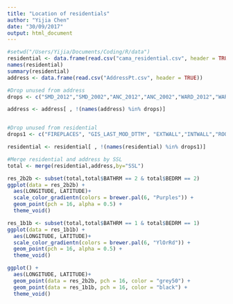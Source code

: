 ```yaml
---
title: "Location of residentials"
author: "Yijia Chen"
date: "30/09/2017"
output: html_document
---
```


```r
#setwd("/Users/Yijia/Documents/Coding/R/data")
residential <- data.frame(read.csv("cama_residential.csv", header = TRUE))
names(residential)
summary(residential)
address <- data.frame(read.csv("AddressPt.csv", header = TRUE))

#Drop unused from address
drops <- c("SMD_2012","SMD_2002","ANC_2012","ANC_2002","WARD_2012","WARD_2002","CITY","WARD","SE_ANNO_CAD_DATA","HOTSPOT","STATE","CENSUS_BLOCK","NEWCOMMSELECT06","CENSUS_BLOCKGROUP","CFSA_NAME","FOCUS_IMPROVEMENT_AREA","WARD2012","RES_TYPE","ACTIVE_RES_OCCUPANCY_COUNT","NEWCOMMCANDIDATE","CENSUS_TRACT","POLDIST","ROC","PSA","SMD","ANC","VOTE_PRCNCT","FULLADDRESS","ENTRANCETYPE","NATIONALGRID","ASSESSMENT_NBHD","ASSESSMENT_SUBNBHD","QUADRANT")

address <- address[ , !(names(address) %in% drops)]


#Drop unused from residential
drops1 <- c("FIREPLACES", "GIS_LAST_MOD_DTTM", "EXTWALL","INTWALL","ROOF","ROOD_D","KITCHENS","EXTWALL_D","INTWALL_D","CNDTN","YD_RMDL","SALE_NUM","GBA","BLOG_NUM","STRUCT","STRUCT_D","USECODE")

residential <- residential[ , !(names(residential) %in% drops1)]

#Merge residential and address by SSL
total <- merge(residential,address,by="SSL")

res_2b2b <- subset(total,total$BATHRM == 2 & total$BEDRM == 2)
ggplot(data = res_2b2b) +
  aes(LONGITUDE, LATITUDE)+
  scale_color_gradientn(colors = brewer.pal(6, "Purples")) +
  geom_point(pch = 16, alpha = 0.5) +
  theme_void()

res_1b1b <- subset(total,total$BATHRM == 1 & total$BEDRM == 1)
ggplot(data = res_1b1b) +
  aes(LONGITUDE, LATITUDE)+
  scale_color_gradientn(colors = brewer.pal(6, "YlOrRd")) +
  geom_point(pch = 16, alpha = 0.5) +
  theme_void()

ggplot() +
  aes(LONGITUDE, LATITUDE)+
  geom_point(data = res_2b2b, pch = 16, color = "grey50") +
  geom_point(data = res_1b1b, pch = 16, color = "black") +
  theme_void()

```


